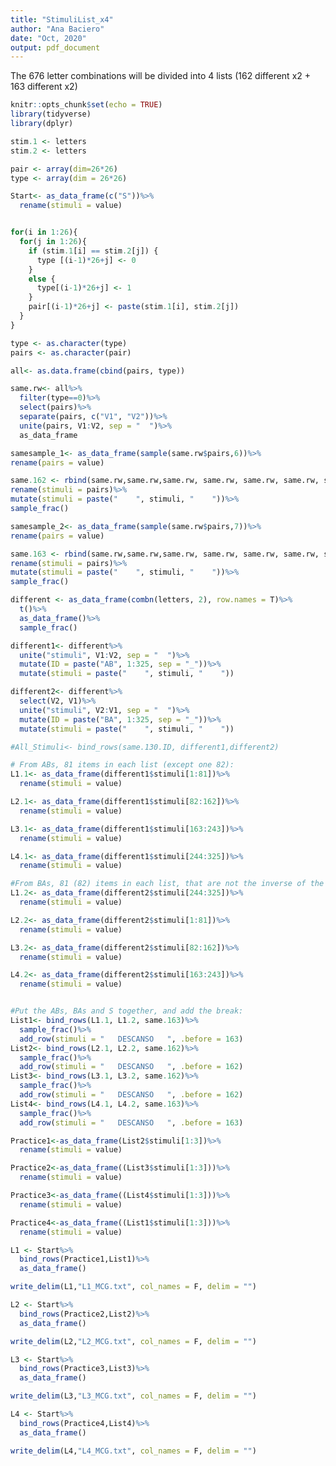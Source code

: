 ```yaml
---
title: "StimuliList_x4"
author: "Ana Baciero"
date: "Oct, 2020"
output: pdf_document
---
```

The 676 letter combinations will be divided into 4 lists (162 different x2 + 163 different x2)

```r
knitr::opts_chunk$set(echo = TRUE)
library(tidyverse)
library(dplyr)
```

```r

stim.1 <- letters
stim.2 <- letters

pair <- array(dim=26*26)
type <- array(dim = 26*26)

Start<- as_data_frame(c("S"))%>%
  rename(stimuli = value)


for(i in 1:26){
  for(j in 1:26){
    if (stim.1[i] == stim.2[j]) {
      type [(i-1)*26+j] <- 0
    }
    else {
      type[(i-1)*26+j] <- 1
    }
    pair[(i-1)*26+j] <- paste(stim.1[i], stim.2[j])
  }
}

type <- as.character(type)
pairs <- as.character(pair)

all<- as.data.frame(cbind(pairs, type))

```


```r
same.rw<- all%>%
  filter(type==0)%>%
  select(pairs)%>%
  separate(pairs, c("V1", "V2"))%>%
  unite(pairs, V1:V2, sep = "  ")%>%
  as_data_frame

samesample_1<- as_data_frame(sample(same.rw$pairs,6))%>%
rename(pairs = value)

same.162 <- rbind(same.rw,same.rw,same.rw, same.rw, same.rw, same.rw, samesample_1)%>%
rename(stimuli = pairs)%>%
mutate(stimuli = paste("    ", stimuli, "    "))%>%
sample_frac()

samesample_2<- as_data_frame(sample(same.rw$pairs,7))%>%
rename(pairs = value)

same.163 <- rbind(same.rw,same.rw,same.rw, same.rw, same.rw, same.rw, samesample_2)%>%
rename(stimuli = pairs)%>%
mutate(stimuli = paste("    ", stimuli, "    "))%>%
sample_frac()
```

```r

different <- as_data_frame(combn(letters, 2), row.names = T)%>%
  t()%>%
  as_data_frame()%>%
  sample_frac()

different1<- different%>%
  unite("stimuli", V1:V2, sep = "  ")%>%
  mutate(ID = paste("AB", 1:325, sep = "_"))%>%
  mutate(stimuli = paste("    ", stimuli, "    "))

different2<- different%>%
  select(V2, V1)%>%
  unite("stimuli", V2:V1, sep = "  ")%>%
  mutate(ID = paste("BA", 1:325, sep = "_"))%>%
  mutate(stimuli = paste("    ", stimuli, "    "))

#All_Stimuli<- bind_rows(same.130.ID, different1,different2)
```

```r

# From ABs, 81 items in each list (except one 82):
L1.1<- as_data_frame(different1$stimuli[1:81])%>%
  rename(stimuli = value)

L2.1<- as_data_frame(different1$stimuli[82:162])%>%
  rename(stimuli = value)

L3.1<- as_data_frame(different1$stimuli[163:243])%>%
  rename(stimuli = value)

L4.1<- as_data_frame(different1$stimuli[244:325])%>%
  rename(stimuli = value)

#From BAs, 81 (82) items in each list, that are not the inverse of the previous 81 (82) items:
L1.2<- as_data_frame(different2$stimuli[244:325])%>%
  rename(stimuli = value)

L2.2<- as_data_frame(different2$stimuli[1:81])%>%
  rename(stimuli = value)

L3.2<- as_data_frame(different2$stimuli[82:162])%>%
  rename(stimuli = value)

L4.2<- as_data_frame(different2$stimuli[163:243])%>%
  rename(stimuli = value)


#Put the ABs, BAs and S together, and add the break:
List1<- bind_rows(L1.1, L1.2, same.163)%>%
  sample_frac()%>%
  add_row(stimuli = "   DESCANSO   ", .before = 163)
List2<- bind_rows(L2.1, L2.2, same.162)%>%
  sample_frac()%>%
  add_row(stimuli = "   DESCANSO   ", .before = 162)
List3<- bind_rows(L3.1, L3.2, same.162)%>%
  sample_frac()%>%
  add_row(stimuli = "   DESCANSO   ", .before = 162)
List4<- bind_rows(L4.1, L4.2, same.163)%>%
  sample_frac()%>%
  add_row(stimuli = "   DESCANSO   ", .before = 163)

```

```r

Practice1<-as_data_frame(List2$stimuli[1:3])%>%
  rename(stimuli = value)

Practice2<-as_data_frame((List3$stimuli[1:3]))%>%
  rename(stimuli = value)

Practice3<-as_data_frame((List4$stimuli[1:3]))%>%
  rename(stimuli = value)

Practice4<-as_data_frame((List1$stimuli[1:3]))%>%
  rename(stimuli = value)

```


```r
L1 <- Start%>%
  bind_rows(Practice1,List1)%>%
  as_data_frame()

write_delim(L1,"L1_MCG.txt", col_names = F, delim = "")

L2 <- Start%>%
  bind_rows(Practice2,List2)%>%
  as_data_frame()

write_delim(L2,"L2_MCG.txt", col_names = F, delim = "")

L3 <- Start%>%
  bind_rows(Practice3,List3)%>%
  as_data_frame()

write_delim(L3,"L3_MCG.txt", col_names = F, delim = "")

L4 <- Start%>%
  bind_rows(Practice4,List4)%>%
  as_data_frame()

write_delim(L4,"L4_MCG.txt", col_names = F, delim = "")
```
